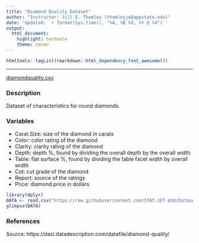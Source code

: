 ```yaml
---
title: "Diamond Quality Dataset"
author: "Instructor: Jill E. Thomley (thomleyje@appstate.edu)"
date: 'Updated: `r format(Sys.time(), "%A, %B %d, %Y @ %X")`'
output: 
  html_document: 
    highlight: textmate
    theme: cosmo
---
```


```r
htmltools::tagList(rmarkdown::html_dependency_font_awesome())
```

<hr>

<i class="fas fa-database"></i> [diamondquality.csv](https://raw.githubusercontent.com/STAT-JET-ASU/Datasets/master/Instructor/diamondquality.csv)


### Description

Dataset of characteristics for round diamonds.


### Variables

* Carat.Size: size of the diamond in carats
* Color: color rating of the diamond
* Clarity: clarity rating of the diamond
* Depth: depth %, found by dividing the overall depth by the overall width
* Table: flat surface %, found by dividing the table facet width by overall width
* Cut: cut grade of the diamond
* Report: source of the ratings
* Price: diamond price in dollars

```r
library(dplyr)
DATA <- read.csv("https://raw.githubusercontent.com/STAT-JET-ASU/Datasets/master/Instructor/diamondquality.csv")
glimpse(DATA)
```


### References

Source: https://dasl.datadescription.com/datafile/diamond-quality/

